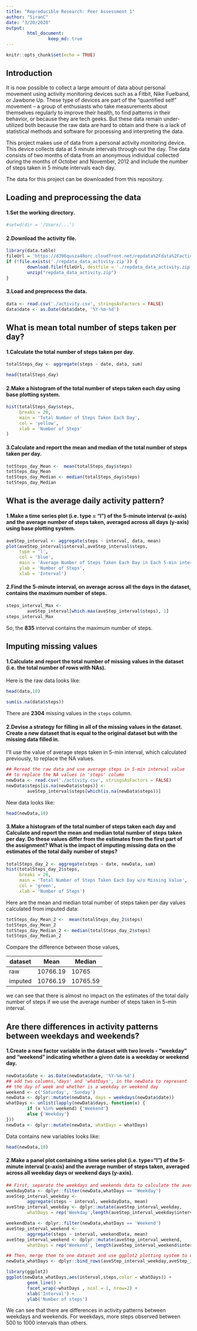 ---
title: "Reproducible Research: Peer Assessment 1"
author: "SiranC"
date: "3/20/2020"
output: 
        html_document:
                keep_md: true
---

```{r setup, include=FALSE}
knitr::opts_chunk$set(echo = TRUE)
```

## Introduction

It is now possible to collect a large amount of data about personal movement using activity monitoring devices such as a Fitbit, Nike Fuelband, or Jawbone Up. These type of devices are part of the “quantified self” movement – a group of enthusiasts who take measurements about themselves regularly to improve their health, to find patterns in their behavior, or because they are tech geeks. But these data remain under-utilized both because the raw data are hard to obtain and there is a lack of statistical methods and software for processing and interpreting the data.

This project makes use of data from a personal activity monitoring device. This device collects data at 5 minute intervals through out the day. The data consists of two months of data from an anonymous individual collected during the months of October and November, 2012 and include the number of steps taken in 5 minute intervals each day.

The data for this project can be downloaded from this repository.

## Loading and preprocessing the data

#### 1.Set the working directory.

```{r echo=TRUE}
#setwd(dir = '/Users/...')
```

#### 2.Download the activity file.

```{r echo=TRUE}
library(data.table)
fileUrl = 'https://d396qusza40orc.cloudfront.net/repdata%2Fdata%2Factivity.zip'
if (!file.exists('./repdata_data_activity.zip')) {
        download.file(fileUrl, destfile = './repdata_data_activity.zip')
        unzip("repdata_data_activity.zip")
}
```

#### 3.Load and preprocess the data.

```{r echo=TRUE}
data <- read.csv('./activity.csv', stringsAsFactors = FALSE)
data$date <- as.Date(data$date, '%Y-%m-%d')
```

## What is mean total number of steps taken per day?

#### 1.Calculate the total number of steps taken per day.

```{r echo=TRUE}
totalSteps_day <- aggregate(steps ~ date, data, sum)
```
```{r echo=FALSE}
head(totalSteps_day)
```

#### 2.Make a histogram of the total number of steps taken each day using base plotting system.

```{r echo=TRUE}
hist(totalSteps_day$steps,
     breaks = 20,
     main = 'Total Number of Steps Taken Each Day',
     col = 'yellow',
     xlab = 'Number of Steps'
)
```

#### 3.Calculate and report the mean and median of the total number of steps taken per day.

```{r echo=TRUE}
totSteps_day_Mean <-  mean(totalSteps_day$steps)
totSteps_day_Mean
totSteps_day_Median <- median(totalSteps_day$steps)
totSteps_day_Median
```

## What is the average daily activity pattern?

#### 1.Make a time series plot (i.e. type = "l") of the 5-minute interval (x-axis) and the average number of steps taken, averaged across all days (y-axis) using base plotting system.

```{r echo=TRUE}
aveStep_interval <- aggregate(steps ~ interval, data, mean)
plot(aveStep_interval$interval,aveStep_interval$steps, 
     type = 'l',
     col = 'blue',
     main = 'Average Number of Steps Taken Each Day in Each 5-min interval',
     ylab = 'Number of Steps',
     xlab = 'Interval')
```

#### 2.Find the 5-minute interval, on average across all the days in the dataset, contains the maximum number of steps.

```{r echo=TRUE}
steps_interval_Max <-
        aveStep_interval[which.max(aveStep_interval$steps), 1]
steps_interval_Max
```

So, the **835** interval contains the maximum number of steps.

## Imputing missing values

#### 1.Calculate and report the total number of missing values in the dataset (i.e. the total number of rows with NAs).

Here is the raw data looks like:

```{r echo=FALSE}
head(data,10)
```

```{r echo=TRUE}
sum(is.na(data$steps))
```
There are **2304** missing values in the `steps` column.

#### 2.Devise a strategy for filling in all of the missing values in the dataset. Create a new dataset that is equal to the original dataset but with the missing data filled in.

I'll use the value of average steps taken in 5-min interval, which calculated previously, to replace the NA values.

```{r echo=TRUE}
## Reread the raw data and use average steps in 5-min interval value 
## to replace the NA values in 'steps' column 
newData <- read.csv('./activity.csv', stringsAsFactors = FALSE)
newData$steps[is.na(newData$steps)] <-
        aveStep_interval$steps[which(is.na(newData$steps))]
```

New data looks like:

```{r echo=FALSE}
head(newData,10)
```

#### 3.Make a histogram of the total number of steps taken each day and Calculate and report the mean and median total number of steps taken per day. Do these values differ from the estimates from the first part of the assignment? What is the impact of imputing missing data on the estimates of the total daily number of steps?

```{r echo=TRUE}
totalSteps_day_2 <- aggregate(steps ~ date, newData, sum)
hist(totalSteps_day_2$steps, 
     breaks = 20,
     main = 'Total Number of Steps Taken Each Day w/o Missing Value',
     col = 'green',
     xlab = 'Number of Steps')
```

Here are the mean and median total number of steps taken per day values calculated from imputed data:

```{r echo=TRUE}
totSteps_day_Mean_2 <-  mean(totalSteps_day_2$steps)
totSteps_day_Mean_2
totSteps_day_Median_2 <- median(totalSteps_day_2$steps)
totSteps_day_Median_2
```

Compare the difference between those values,

dataset | Mean | Median
------- | ------- | -------
raw | 10766.19 | 10765
imputed | 10766.19 | 10765.59 

we can see that there is almost no impact on the estimates of the total daily number of steps if we use the average number of steps taken in 5-min interval.

## Are there differences in activity patterns between weekdays and weekends?

#### 1.Create a new factor variable in the dataset with two levels - "weekday" and "weekend" indicating whether a given date is a weekday or weekend day.

```{r echo=TRUE}
newData$date <- as.Date(newData$date, '%Y-%m-%d')
## add two columns,'days' and 'whatDays', in the newData to represent 
## the day of week and whether is a weekday or weekend day 
weekend <- c('Saturday', 'Sunday')
newData <- dplyr::mutate(newData, days = weekdays(newData$date))
whatDays <- unlist(lapply(newData$days, function(x) {
        if (x %in% weekend) {'Weekend'}
        else {'Weekday'}
}))
newData <- dplyr::mutate(newData, whatDays = whatDays)
```

Data contains new variables looks like:

```{r echo=FALSE}
head(newData,10)
```

#### 2.Make a panel plot containing a time series plot (i.e. type="l") of the 5-minute interval (x-axis) and the average number of steps taken, averaged across all weekday days or weekend days (y-axis).

```{r echo=TRUE}
## First, separate the weekdays and weekends data to calculate the average steps taken in 5-min interval
weekdayData <- dplyr::filter(newData,whatDays == 'Weekday')
aveStep_interval_weekday <-
        aggregate(steps ~ interval, weekdayData, mean)
aveStep_interval_weekday <- dplyr::mutate(aveStep_interval_weekday,
        whatDays = rep('Weekday',length(aveStep_interval_weekday$interval)))

weekendData <- dplyr::filter(newData,whatDays == 'Weekend')
aveStep_interval_weekend <-
        aggregate(steps ~ interval, weekendData, mean)
aveStep_interval_weekend <- dplyr::mutate(aveStep_interval_weekend, 
        whatDays = rep('Weekend', length(aveStep_interval_weekend$interval)))

## Then, merge them to one dataset and use ggplot2 plotting system to demonstrate the pattern difference
newData_whatDays <- dplyr::bind_rows(aveStep_interval_weekday,aveStep_interval_weekend)

library(ggplot2)
ggplot(newData_whatDays,aes(interval,steps,color = whatDays)) +
        geom_line() +
        facet_wrap(~whatDays , ncol = 1, nrow=2) +
        xlab('Interval') + 
        ylab('Number of steps')
```

We can see that there are differences in activity patterns between weekdays and weekends. For weekdays, more steps observed between 500 to 1000 intervals than others.
